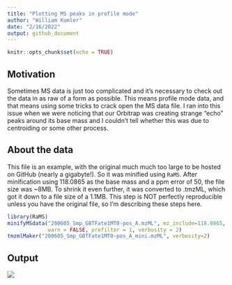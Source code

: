 ```yaml
---
title: "Plotting MS peaks in profile mode"
author: "William Kumler"
date: "2/16/2022"
output: github_document
---
```


```r
knitr::opts_chunk$set(echo = TRUE)
```

## Motivation

Sometimes MS data is just too complicated and it's necessary to check out the data in as raw of a form as possible. This means profile mode data, and that means using some tricks to crack open the MS data file. I ran into this issue when we were noticing that our Orbitrap was creating strange "echo" peaks around its base mass and I couldn't tell whether this was due to centroiding or some other process.

## About the data

This file is an example, with the original much much too large to be hosted on GitHub (nearly a gigabyte!). So it was minified using `RaMS`. After minification using 118.0865 as the base mass and a ppm error of 50, the file size was ~8MB. To shrink it even further, it was converted to .tmzML, which got it down to a file size of a 1.1MB. This step is NOT perfectly reproducible unless you have the original file, so I'm describing these steps here.

```r
library(RaMS)
minifyMSdata("200605_Smp_GBTFate1MT0-pos_A.mzML", mz_include=118.0865, ppm = 150,
             warn = FALSE, prefilter = 1, verbosity = 2)
tmzmlMaker("200605_Smp_GBTFate1MT0-pos_A_mini.mzML", verbosity=2)
```

## Output

![](betaine_horns.png)
